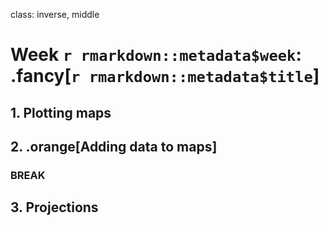 
class: inverse, middle

# Week `r rmarkdown::metadata$week`: .fancy[`r rmarkdown::metadata$title`]

## 1. Plotting maps
## 2. .orange[Adding data to maps]

### BREAK

## 3. Projections
